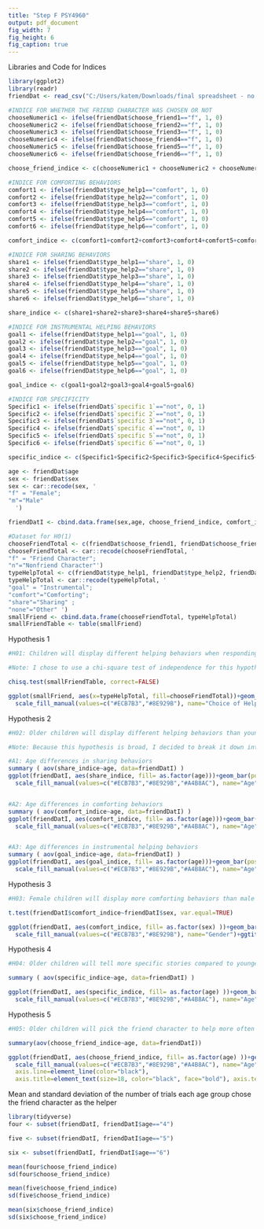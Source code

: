 ---
title: "Step F PSY4960"
output: pdf_document
fig_width: 7
fig_height: 6
fig_caption: true
---
Libraries and Code for Indices 
```{r}
library(ggplot2)
library(readr)
friendDat <- read_csv("C:/Users/katem/Downloads/final spreadsheet - no missing data 48 participants.csv")
```

```{r}
#INDICE FOR WHETHER THE FRIEND CHARACTER WAS CHOSEN OR NOT 
chooseNumeric1 <- ifelse(friendDat$choose_friend1=="f", 1, 0)
chooseNumeric2 <- ifelse(friendDat$choose_friend2=="f", 1, 0)
chooseNumeric3 <- ifelse(friendDat$choose_friend3=="f", 1, 0)
chooseNumeric4 <- ifelse(friendDat$choose_friend4=="f", 1, 0)
chooseNumeric5 <- ifelse(friendDat$choose_friend5=="f", 1, 0)
chooseNumeric6 <- ifelse(friendDat$choose_friend6=="f", 1, 0)

choose_friend_indice <- c(chooseNumeric1 + chooseNumeric2 + chooseNumeric3 +chooseNumeric4 + chooseNumeric5 +chooseNumeric6)
```

```{r}
#INDICE FOR COMFORTING BEHAVIORS 
comfort1 <- ifelse(friendDat$type_help1=="comfort", 1, 0)
comfort2 <- ifelse(friendDat$type_help2=="comfort", 1, 0)
comfort3 <- ifelse(friendDat$type_help3=="comfort", 1, 0)
comfort4 <- ifelse(friendDat$type_help4=="comfort", 1, 0)
comfort5 <- ifelse(friendDat$type_help5=="comfort", 1, 0)
comfort6 <- ifelse(friendDat$type_help6=="comfort", 1, 0)

comfort_indice <- c(comfort1+comfort2+comfort3+comfort4+comfort5+comfort6)
```

```{r}
#INDICE FOR SHARING BEHAVIORS 
share1 <- ifelse(friendDat$type_help1=="share", 1, 0)
share2 <- ifelse(friendDat$type_help2=="share", 1, 0)
share3 <- ifelse(friendDat$type_help3=="share", 1, 0)
share4 <- ifelse(friendDat$type_help4=="share", 1, 0)
share5 <- ifelse(friendDat$type_help5=="share", 1, 0)
share6 <- ifelse(friendDat$type_help6=="share", 1, 0)

share_indice <- c(share1+share2+share3+share4+share5+share6)
```

```{r}
#INDICE FOR INSTRUMENTAL HELPING BEHAVIORS 
goal1 <- ifelse(friendDat$type_help1=="goal", 1, 0)
goal2 <- ifelse(friendDat$type_help2=="goal", 1, 0)
goal3 <- ifelse(friendDat$type_help3=="goal", 1, 0)
goal4 <- ifelse(friendDat$type_help4=="goal", 1, 0)
goal5 <- ifelse(friendDat$type_help5=="goal", 1, 0)
goal6 <- ifelse(friendDat$type_help6=="goal", 1, 0)

goal_indice <- c(goal1+goal2+goal3+goal4+goal5+goal6)
```

```{r}
#INDICE FOR SPECIFICITY  
Specific1 <- ifelse(friendDat$`specific 1`=="not", 0, 1)
Specific2 <- ifelse(friendDat$`specific 2`=="not", 0, 1)
Specific3 <- ifelse(friendDat$`specific 3`=="not", 0, 1)
Specific4 <- ifelse(friendDat$`specific 4`=="not", 0, 1)
Specific5 <- ifelse(friendDat$`specific 5`=="not", 0, 1)
Specific6 <- ifelse(friendDat$`specific 6`=="not", 0, 1)

specific_indice <- c(Specific1+Specific2+Specific3+Specific4+Specific5+Specific6)
```

```{r}
age <- friendDat$age
sex <- friendDat$sex
sex <- car::recode(sex, '
"f" = "Female";
"m"="Male"
  ')

friendDatI <- cbind.data.frame(sex,age, choose_friend_indice, comfort_indice, share_indice, goal_indice, specific_indice)
```

```{r}
#Dataset for H0(1)
chooseFriendTotal <- c(friendDat$choose_friend1, friendDat$choose_friend2,friendDat$choose_friend3, friendDat$choose_friend4,friendDat$choose_friend5, friendDat$choose_friend6)
chooseFriendTotal <- car::recode(chooseFriendTotal, '
"f" = "Friend Character";
"n"="Nonfriend Character"')
typeHelpTotal <- c(friendDat$type_help1, friendDat$type_help2, friendDat$type_help3, friendDat$type_help4, friendDat$type_help5, friendDat$type_help6)
typeHelpTotal <- car::recode(typeHelpTotal, '
"goal" = "Instrumental";
"comfort"="Comforting";
"share"="Sharing" ;
"none"="Other" ')
smallFriend <- cbind.data.frame(chooseFriendTotal, typeHelpTotal)
smallFriendTable <- table(smallFriend)
```



Hypothesis 1
```{r}
#H01: Children will display different helping behaviors when responding to a friend's needs than a nonfriends needs. 

#Note: I chose to use a chi-square test of independence for this hypothesis because my research question is about whether the type of helping behavior is independent of whether the friend or nonfriend character is helping. I made indices but am not using them for this specific analysis because I want to look at these variables categorically. I do not think the number of times a child chose the friend character or engaged in a specific helping behavior(sharing, helping, instrumental) is relevant to this research question. 

chisq.test(smallFriendTable, correct=FALSE)

ggplot(smallFriend, aes(x=typeHelpTotal, fill=chooseFriendTotal))+geom_bar(position = position_dodge())+theme_classic()+
  scale_fill_manual(values=c("#ECB7B3","#8E929B"), name="Choice of Helper")+ggtitle("Type of Helping Behavior and Choice of Helper")+ylab("Count")+xlab("Type of Help Provided")
```



Hypothesis 2 
```{r}
#H02: Older children will display different helping behaviors than younger children.

#Note: Because this hypothesis is broad, I decided to break it down into 3 analyses by separating the three types of prosocial helping behaviors (sharing, comforting, and instrumental helping). I looked at the effect of age on the number of sharing, comforting, and instrumental helping behaviors that occurred throughout all six trials. Analysis 1 focuses on sharing behaviors, analysis 2 focuses on comforting behaviors, and analysis 3 focuses on isntrumental helping.  

#A1: Age differences in sharing behaviors 
summary ( aov(share_indice~age, data=friendDatI) )
ggplot(friendDatI, aes(share_indice, fill= as.factor(age)))+geom_bar(position = position_dodge())+scale_x_continuous(n.breaks=7) + expand_limits(x=c(0,6))+ggtitle("Frequency of Sharing Behaviors By Age Group")+xlab("Number of Trials in Which Sharing Behavior Occurred")+ylab("Count")+theme_classic()+
  scale_fill_manual(values=c("#ECB7B3","#8E929B","#A4B8AC"), name="Age")


#A2: Age differences in comforting behaviors 
summary ( aov(comfort_indice~age, data=friendDatI) )
ggplot(friendDatI, aes(comfort_indice, fill= as.factor(age)))+geom_bar(position = position_dodge())+scale_x_continuous(n.breaks=7) + expand_limits(x=c(0,6))+ggtitle("Frequency of Comforting Behaviors By Age Group")+xlab("Number of Trials in Which Comforting Behavior Occurred")+ylab("Count")+theme_classic()+
  scale_fill_manual(values=c("#ECB7B3","#8E929B","#A4B8AC"), name="Age")


#A3: Age differences in instrumental helping behaviors
summary ( aov(goal_indice~age, data=friendDatI) )
ggplot(friendDatI, aes(goal_indice, fill= as.factor(age)))+geom_bar(position = position_dodge())+scale_x_continuous(n.breaks=7) + expand_limits(x=c(0,6))+ggtitle("Frequency of Instrumental Helping Behaviors By Age Group")+xlab("Number of Trials in Which Instrumental Helping Occurred")+ylab("Count")+theme_classic()+
  scale_fill_manual(values=c("#ECB7B3","#8E929B","#A4B8AC"), name="Age")
```



Hypothesis 3
```{r}
#H03: Female children will display more comforting behaviors than male children.

t.test(friendDatI$comfort_indice~friendDatI$sex, var.equal=TRUE)

ggplot(friendDatI, aes(comfort_indice, fill= as.factor(sex) ))+geom_bar(position = position_dodge())+theme_classic()+
  scale_fill_manual(values=c("#ECB7B3","#8E929B"), name="Gender")+ggtitle("Frequency of Comforting Behavior By Gender")+ylab("Count")+xlab("Number of Trials in Which Comforting Behaviors Occurred")+scale_x_continuous(n.breaks=7) + expand_limits(x=c(0,6))
```



Hypothesis 4
```{r}
#H04: Older children will tell more specific stories compared to younger children. 

summary ( aov(specific_indice~age, data=friendDatI) )

ggplot(friendDatI, aes(specific_indice, fill= as.factor(age) ))+geom_bar(position = position_dodge())+theme_classic()+
  scale_fill_manual(values=c("#ECB7B3","#8E929B","#A4B8AC"), name="Age")+ggtitle("Frequency of Specific Storytelling By Age")+ expand_limits(x=c(0,2.5))+scale_x_continuous(n.breaks=3)+ylab("Count")+xlab("Number of Specific Stories Told")
```



Hypothesis 5
```{r}
#H05: Older children will pick the friend character to help more often than the younger children. 

summary(aov(choose_friend_indice~age, data=friendDatI)) 

ggplot(friendDatI, aes(choose_friend_indice, fill= as.factor(age) ))+geom_bar(position = position_dodge())+theme_classic()+
  scale_fill_manual(values=c("#ECB7B3","#8E929B","#A4B8AC"), name="Age")+ expand_limits(x=c(0,6))+scale_x_continuous(n.breaks=7)+ylab("Count")+xlab("Number of Trials the Friend Was the Helper")+theme(panel.background = element_blank(),
  axis.line=element_line(color="black"),
  axis.title=element_text(size=18, color="black", face="bold"), axis.text.y = element_text(size=17, color="black"), axis.text.x = element_text(size=17, color="black"), legend.background = element_rect(color="black"), legend.text = element_text(size=15))
```

Mean and standard deviation of the number of trials each age group chose the friend character as the helper
```{r}
library(tidyverse)
four <- subset(friendDatI, friendDatI$age=="4")

five <- subset(friendDatI, friendDatI$age=="5")

six <- subset(friendDatI, friendDatI$age=="6")
```

```{r}
mean(four$choose_friend_indice)
sd(four$choose_friend_indice)
```
```{r}
mean(five$choose_friend_indice)
sd(five$choose_friend_indice)
```
```{r}
mean(six$choose_friend_indice)
sd(six$choose_friend_indice)
```




